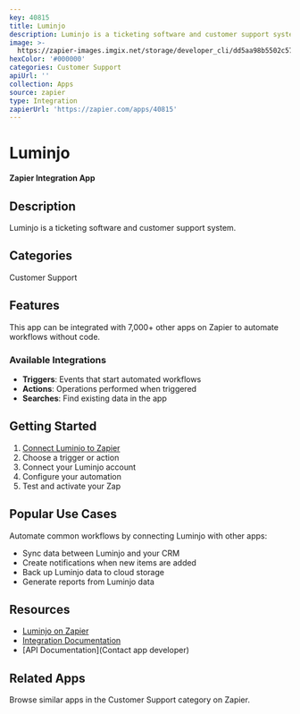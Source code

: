 ```yaml
---
key: 40815
title: Luminjo
description: Luminjo is a ticketing software and customer support system.
image: >-
  https://zapier-images.imgix.net/storage/developer_cli/dd5aa98b5502c575a1880a519026ab9e.png?auto=format%2Ccompress&ixlib=python-3.0.0&q=50
hexColor: '#000000'
categories: Customer Support
apiUrl: ''
collection: Apps
source: zapier
type: Integration
zapierUrl: 'https://zapier.com/apps/40815'
---
```

# Luminjo

**Zapier Integration App**

## Description

Luminjo is a ticketing software and customer support system.

## Categories

Customer Support

## Features

This app can be integrated with 7,000+ other apps on Zapier to automate workflows without code.

### Available Integrations

- **Triggers**: Events that start automated workflows
- **Actions**: Operations performed when triggered
- **Searches**: Find existing data in the app

## Getting Started

1. [Connect Luminjo to Zapier](https://zapier.com/apps/40815)
2. Choose a trigger or action
3. Connect your Luminjo account
4. Configure your automation
5. Test and activate your Zap

## Popular Use Cases

Automate common workflows by connecting Luminjo with other apps:

- Sync data between Luminjo and your CRM
- Create notifications when new items are added
- Back up Luminjo data to cloud storage
- Generate reports from Luminjo data

## Resources

- [Luminjo on Zapier](https://zapier.com/apps/40815)
- [Integration Documentation](https://zapier.com/apps/40815/integrations)
- [API Documentation](Contact app developer)

## Related Apps

Browse similar apps in the Customer Support category on Zapier.
